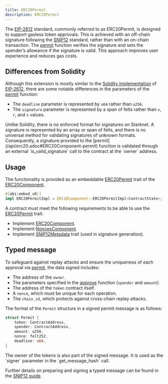 ```yaml
---
title: ERC20Permit
description: ERC20Permit
---
```


The [EIP-2612](https://eips.ethereum.org/EIPS/eip-2612) standard, commonly referred to as ERC20Permit, is designed to support gasless token approvals. This is achieved with an off-chain 
signature following the [SNIP12](https://github.com/starknet-io/SNIPs/blob/main/SNIPS/snip-12.md) standard, rather than with an on-chain transaction. The [permit](/api/erc20.adoc#ERC20Component-permit) function verifies the signature and sets 
the spender’s allowance if the signature is valid. This approach improves user experience and reduces gas costs.

## Differences from Solidity

Although this extension is mostly similar to the [Solidity implementation](https://github.com/OpenZeppelin/openzeppelin-contracts/blob/master/contracts/token/ERC20/extensions/ERC20Permit.sol) of [EIP-2612](https://eips.ethereum.org/EIPS/eip-2612), there are some notable differences in the parameters of the [permit](/api/erc20.adoc#ERC20Component-permit) function:

* The `deadline` parameter is represented by `u64` rather than `u256`.
* The `signature` parameter is represented by a span of felts rather than `v`, `r`, and `s` values.

<Callout>
Unlike Solidity, there is no enforced format for signatures on Starknet. A signature is represented by an array or span of felts, 
</Callout>
and there is no universal method for validating signatures of unknown formats. Consequently, a signature provided to the [permit](/api/erc20.adoc#ERC20Component-permit) function 
is validated through an external `is_valid_signature` call to the contract at the `owner` address.

## Usage

The functionality is provided as an embeddable [ERC20Permit](/api/erc20.adoc#ERC20Component-Embeddable-Impls-ERC20PermitImpl) trait of the [ERC20Component](/api/erc20.adoc#ERC20Component).

```rust
#[abi(embed_v0)]
impl ERC20PermitImpl = ERC20Component::ERC20PermitImpl<ContractState>;
```

A contract must meet the following requirements to be able to use the [ERC20Permit](/api/erc20.adoc#ERC20Component-Embeddable-Impls-ERC20PermitImpl) trait:

* Implement [ERC20Component](/api/erc20.adoc#ERC20Component).
* Implement [NoncesComponent](/api/utilities.adoc#NoncesComponent).
* Implement [SNIP12Metadata](api/utilities.adoc#snip12) trait (used in signature generation).

## Typed message

To safeguard against replay attacks and ensure the uniqueness of each approval via [permit](/api/erc20.adoc#ERC20Component-permit), the data signed includes:

* The address of the `owner`.
* The parameters specified in the [approve](/api/erc20.adoc#ERC20Component-approve) function (`spender` and `amount`)
* The address of the `token` contract itself.
* A `nonce`, which must be unique for each operation.
* The `chain_id`, which protects against cross-chain replay attacks.

The format of the `Permit` structure in a signed permit message is as follows:
```rust
struct Permit {
    token: ContractAddress,
    spender: ContractAddress,
    amount: u256,
    nonce: felt252,
    deadline: u64,
}
```

<Callout>
The owner of the tokens is also part of the signed message. It is used as the `signer` parameter in the `get_message_hash` call.
</Callout>

Further details on preparing and signing a typed message can be found in the [SNIP12 guide](/guides/snip12.adoc).
